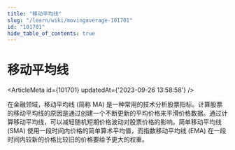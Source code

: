 ```yaml
---
title: "移动平均线"
slug: "/learn/wiki/movingaverage-101701"
id: "101701"
hide_table_of_contents: true
---
```



# 移动平均线

<ArticleMeta id={101701} updatedAt={'2023-09-26 13:58:58'} />
<div className='border-solid border-b border-t-0 my-4 border-[var(--ifm-color-gray-300)]' />

在金融领域，移动平均线 (简称 MA) 是一种常用的技术分析股票指标。计算股票的移动平均线的原因是通过创建一个不断更新的平均价格来平滑价格数据。通过计算移动平均线，可以减轻随机短期价格波动对股票价格的影响。简单移动平均线 (SMA) 使用一段时间内价格的简单算术平均值，而指数移动平均线 (EMA) 在一段时间内较新的价格比较旧的价格要给予更大的权重。
